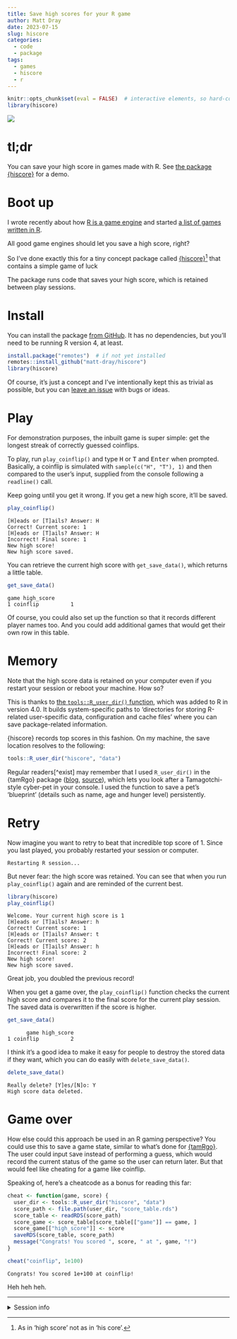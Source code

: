 ```yaml
---
title: Save high scores for your R game
author: Matt Dray
date: 2023-07-15
slug: hiscore
categories:
  - code
  - package
tags:
  - games
  - hiscore
  - r
---
```


```r
knitr::opts_chunk$set(eval = FALSE)  # interactive elements, so hard-coded
library(hiscore)
```

![](/post/2023-07-15-hiscore_files/hiscore.gif){fig-alt="R code run in an RStudio window. The hiscore package is attached and the play_coinflip function is run. The user guesses heads, it's wrong, they score zero, which is the new high score. The user tries again, is reminded that the high score is currently zero and then scores 1. The session is restarted, but the get_save_data function proves that the top score has been saved." width="100%}

# tl;dr

You can save your high score in games made with R. See [the package {hiscore}](https://github.com/matt-dray/hiscore) for a demo.

# Boot up

I wrote recently about how [R is a game engine](https://www.rostrum.blog/2023/04/02/splendid-r-games/) and started [a list of games written in R](https://github.com/matt-dray/splendid-r-games).

All good game engines should let you save a high score, right?

So I've done exactly this for a tiny concept package called [{hiscore}](https://github.com/matt-dray/hiscore)[^hiscore] that contains a simple game of luck 

The package runs code that saves your high score, which is retained between play sessions.

# Install

You can install the package [from GitHub](https://github.com/matt-dray/hiscore). It has no dependencies, but you'll need to be running R version 4, at least.

```r
install.package("remotes")  # if not yet installed
remotes::install_github("matt-dray/hiscore")
library(hiscore)
```

Of course, it's just a concept and I've intentionally kept this as trivial as possible, but you can [leave an issue](https://github.com/matt-dray/hiscore/issues) with bugs or ideas.

# Play

For demonstration purposes, the inbuilt game is super simple: get the longest streak of correctly guessed coinflips.

To play, run `play_coinflip()` and type <kbd>H</kbd> or <kbd>T</kbd> and <kbd>Enter</kbd> when prompted. Basically, a coinflip is simulated with `sample(c("H", "T"), 1)` and then compared to the user's input, supplied from the console following a `readline()` call.

Keep going until you get it wrong. If you get a new high score, it'll be saved.

```r
play_coinflip()
```
```
[H]eads or [T]ails? Answer: H
Correct! Current score: 1
[H]eads or [T]ails? Answer: H
Incorrect! Final score: 1
New high score!
New high score saved.
```

You can retrieve the current high score with `get_save_data()`, which returns a little table.

```r
get_save_data()
```
```
game high_score
1 coinflip          1
```

Of course, you could also set up the function so that it records different player names too. And you could add additional games that would get their own row in this table.

# Memory

Note that the high score data is retained on your computer even if you restart your session or reboot your machine. How so?

This is thanks to [the `tools::R_user_dir()` function](https://rdrr.io/r/tools/userdir.html), which was added to R in version 4.0. It builds system-specific paths to 'directories for storing R-related user-specific data, configuration and cache files' where you can save package-related information.

{hiscore} records top scores in this fashion. On my machine, the save location resolves to the following:

```r
tools::R_user_dir("hiscore", "data")
```

Regular readers[^exist] may remember that I used `R_user_dir()` in the {tamRgo} package ([blog](https://www.rostrum.blog/2022/11/13/tamrgo/), [source](https://github.com/matt-dray/tamRgo)), which lets you look after a Tamagotchi-style cyber-pet in your console. I used the function to save a pet's 'blueprint' (details such as name, age and hunger level) persistently.

# Retry

Now imagine you want to retry to beat that incredible top score of 1. Since you last played, you probably restarted your session or computer.

```
Restarting R session...
```

But never fear: the high score was retained. You can see that when you run `play_coinflip()` again and are reminded of the current best.

```r
library(hiscore)
play_coinflip()
```
```
Welcome. Your current high score is 1
[H]eads or [T]ails? Answer: h
Correct! Current score: 1
[H]eads or [T]ails? Answer: t
Correct! Current score: 2
[H]eads or [T]ails? Answer: h
Incorrect! Final score: 2
New high score!
New high score saved.
```

Great job, you doubled the previous record!

When you get a game over, the `play_coinflip()` function checks the current high score and compares it to the final score for the current play session. The saved data is overwritten if the score is higher.

```r
get_save_data()
```
```
      game high_score
1 coinflip          2
```

I think it's a good idea to make it easy for people to destroy the stored data if they want, which you can do easily with `delete_save_data()`.

```r
delete_save_data()
```
```
Really delete? [Y]es/[N]o: Y
High score data deleted.
```

# Game over

How else could this approach be used in an R gaming perspective? You could use this to save a game state, similar to what's done for [{tamRgo}](https://www.rostrum.blog/2022/11/13/tamrgo/). The user could input `S`ave instead of performing a guess, which would record the current status of the game so the user can return later. But that would feel like cheating for a game like coinflip.

Speaking of, here's a cheatcode as a bonus for reading this far:

```r
cheat <- function(game, score) {
  user_dir <- tools::R_user_dir("hiscore", "data")
  score_path <- file.path(user_dir, "score_table.rds")
  score_table <- readRDS(score_path)
  score_game <- score_table[score_table[["game"]] == game, ]
  score_game[["high_score"]] <- score
  saveRDS(score_table, score_path)
  message("Congrats! You scored ", score, " at ", game, "!")
}

cheat("coinflip", 1e100)
```
```
Congrats! You scored 1e+100 at coinflip!
```

Heh heh heh.

---
<details><summary>Session info</summary>
```r
sessioninfo::session_info()
```
</details>

[^hiscore]: As in 'high score' not as in 'his core'.